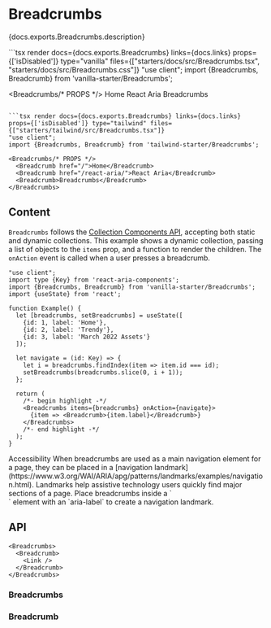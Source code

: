 


# Breadcrumbs

<PageDescription>{docs.exports.Breadcrumbs.description}</PageDescription>

<ExampleSwitcher>
  ```tsx render docs={docs.exports.Breadcrumbs} links={docs.links} props={['isDisabled']} type="vanilla" files={["starters/docs/src/Breadcrumbs.tsx", "starters/docs/src/Breadcrumbs.css"]}
  "use client";
  import {Breadcrumbs, Breadcrumb} from 'vanilla-starter/Breadcrumbs';

  <Breadcrumbs/* PROPS */>
    <Breadcrumb href="/">Home</Breadcrumb>
    <Breadcrumb href="/react-aria/">React Aria</Breadcrumb>
    <Breadcrumb>Breadcrumbs</Breadcrumb>
  </Breadcrumbs>
  ```

  ```tsx render docs={docs.exports.Breadcrumbs} links={docs.links} props={['isDisabled']} type="tailwind" files={["starters/tailwind/src/Breadcrumbs.tsx"]}
  "use client";
  import {Breadcrumbs, Breadcrumb} from 'tailwind-starter/Breadcrumbs';

  <Breadcrumbs/* PROPS */>
    <Breadcrumb href="/">Home</Breadcrumb>
    <Breadcrumb href="/react-aria/">React Aria</Breadcrumb>
    <Breadcrumb>Breadcrumbs</Breadcrumb>
  </Breadcrumbs>
  ```

</ExampleSwitcher>

## Content

`Breadcrumbs` follows the [Collection Components API](collections.html?component=Breadcrumbs), accepting both static and dynamic collections. This example shows a dynamic collection, passing a list of objects to the `items` prop, and a function to render the children. The `onAction` event is called when a user presses a breadcrumb.

```tsx render
"use client";
import type {Key} from 'react-aria-components';
import {Breadcrumbs, Breadcrumb} from 'vanilla-starter/Breadcrumbs';
import {useState} from 'react';

function Example() {
  let [breadcrumbs, setBreadcrumbs] = useState([
    {id: 1, label: 'Home'},
    {id: 2, label: 'Trendy'},
    {id: 3, label: 'March 2022 Assets'}
  ]);

  let navigate = (id: Key) => {
    let i = breadcrumbs.findIndex(item => item.id === id);
    setBreadcrumbs(breadcrumbs.slice(0, i + 1));
  };

  return (
    /*- begin highlight -*/
    <Breadcrumbs items={breadcrumbs} onAction={navigate}>
      {item => <Breadcrumb>{item.label}</Breadcrumb>}
    </Breadcrumbs>
    /*- end highlight -*/
  );
}
```

<InlineAlert variant="notice">
  <Heading>Accessibility</Heading>
  <Content>When breadcrumbs are used as a main navigation element for a page, they can be placed in a [navigation landmark](https://www.w3.org/WAI/ARIA/apg/patterns/landmarks/examples/navigation.html). Landmarks help assistive technology users quickly find major sections of a page. Place breadcrumbs inside a `<nav>` element with an `aria-label` to create a navigation landmark.</Content>
</InlineAlert>

## API

<Anatomy />

```tsx links={{Breadcrumbs: '#breadcrumbs', Breadcrumb: '#breadcrumb', Link: 'Link.html'}}
<Breadcrumbs>
  <Breadcrumb>
    <Link />
  </Breadcrumb>
</Breadcrumbs>
```

### Breadcrumbs

<PropTable component={docs.exports.Breadcrumbs} links={docs.links} />

### Breadcrumb

<PropTable component={docs.exports.Breadcrumb} links={docs.links} />
